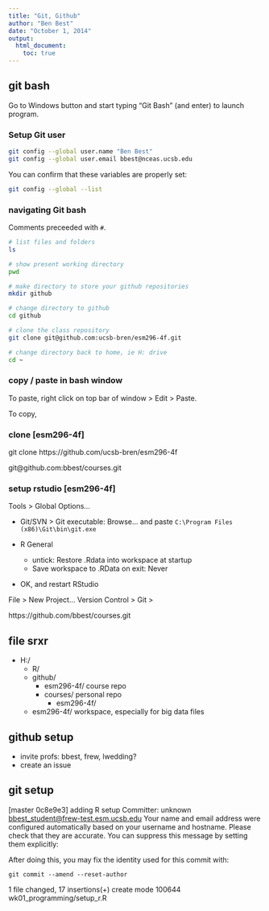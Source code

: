 ```yaml
---
title: "Git, Github"
author: "Ben Best"
date: "October 1, 2014"
output: 
  html_document:
    toc: true
---
```



## git bash

Go to Windows button and start typing "Git Bash" (and enter) to launch program.

### Setup Git user

```bash
git config --global user.name "Ben Best"
git config --global user.email bbest@nceas.ucsb.edu
```

You can confirm that these variables are properly set:

```bash
git config --global --list
```

### navigating Git bash

Comments preceeded with `#`.

```bash
# list files and folders
ls

# show present working directory
pwd

# make directory to store your github repositories
mkdir github

# change directory to github
cd github

# clone the class repository
git clone git@github.com:ucsb-bren/esm296-4f.git

# change directory back to home, ie H: drive
cd ~
```

### copy / paste in bash window

To paste, right click on top bar of window > Edit > Paste.

To copy, 

### clone [esm296-4f]

git clone https://github.com/ucsb-bren/esm296-4f

git@github.com:bbest/courses.git

### setup rstudio [esm296-4f]

Tools > Global Options...

- Git/SVN > Git executable: Browse... and paste `C:\Program Files (x86)\Git\bin\git.exe`

- R General
    - untick: Restore .Rdata into workspace at startup
    - Save workspace to .RData on exit: Never
    
- OK, and restart RStudio

File > New Project...
Version Control > Git > 

https://github.com/bbest/courses.git


## file srxr

- H:/
    - R/
    - github/
        - esm296-4f/ course repo
        - courses/   personal repo
            - esm296-4f/
    - esm296-4f/  workspace, especially for big data files


## github setup

- invite profs: bbest, frew, lwedding?
- create an issue

## git setup

[master 0c8e9e3] adding R setup
 Committer: unknown <bbest_student@frew-test.esm.ucsb.edu>
Your name and email address were configured automatically based
on your username and hostname. Please check that they are accurate.
You can suppress this message by setting them explicitly:


After doing this, you may fix the identity used for this commit with:

    git commit --amend --reset-author

 1 file changed, 17 insertions(+)
 create mode 100644 wk01_programming/setup_r.R
